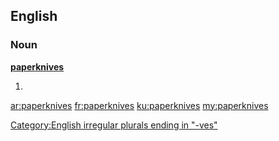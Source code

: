 ==English==

===Noun===
'''[[paper]][[knife|knives]]'''

# {{plural of|paperknife}}

[[Category:English irregular plurals ending in "-ves"]]

[[ar:paperknives]]
[[fr:paperknives]]
[[ku:paperknives]]
[[my:paperknives]]